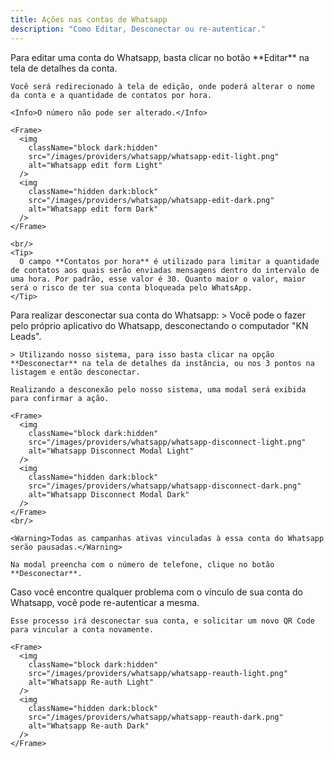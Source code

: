 ```yaml
---
title: Ações nas contas de Whatsapp
description: "Como Editar, Desconectar ou re-autenticar."
---
```


<Tabs>
  <Tab title="Editar">
    Para editar uma conta do Whatsapp, basta clicar no botão **Editar** na tela de detalhes da conta.
    
    Você será redirecionado à tela de edição, onde poderá alterar o nome da conta e a quantidade de contatos por hora.
    
    <Info>O número não pode ser alterado.</Info>

    <Frame>
      <img
        className="block dark:hidden"
        src="/images/providers/whatsapp/whatsapp-edit-light.png"
        alt="Whatsapp edit form Light"
      />
      <img
        className="hidden dark:block"
        src="/images/providers/whatsapp/whatsapp-edit-dark.png"
        alt="Whatsapp edit form Dark"
      />
    </Frame>
    
    <br/>
    <Tip>
      O campo **Contatos por hora** é utilizado para limitar a quantidade de contatos aos quais serão enviadas mensagens dentro do intervalo de uma hora. Por padrão, esse valor é 30. Quanto maior o valor, maior será o risco de ter sua conta bloqueada pelo WhatsApp.
    </Tip>

  </Tab>

  <Tab title="Desconectar">
    Para realizar desconectar sua conta do Whatsapp:
    > Você pode o fazer pelo próprio aplicativo do Whatsapp, desconectando o computador "KN Leads".

    > Utilizando nosso sistema, para isso basta clicar na opção **Desconectar** na tela de detalhes da instância, ou nos 3 pontos na listagem e então desconectar.
    
    Realizando a desconexão pelo nosso sistema, uma modal será exibida para confirmar a ação.

    <Frame>
      <img
        className="block dark:hidden"
        src="/images/providers/whatsapp/whatsapp-disconnect-light.png"
        alt="Whatsapp Disconnect Modal Light"
      />
      <img
        className="hidden dark:block"
        src="/images/providers/whatsapp/whatsapp-disconnect-dark.png"
        alt="Whatsapp Disconnect Modal Dark"
      />
    </Frame>
    <br/>

    <Warning>Todas as campanhas ativas vinculadas à essa conta do Whatsapp serão pausadas.</Warning>

    Na modal preencha com o número de telefone, clique no botão **Desconectar**.
  </Tab>
  
  <Tab title="Re-autenticar">
    Caso você encontre qualquer problema com o vínculo de sua conta do Whatsapp, você pode re-autenticar a mesma.

    Esse processo irá desconectar sua conta, e solicitar um novo QR Code para vincular a conta novamente.

    <Frame>
      <img
        className="block dark:hidden"
        src="/images/providers/whatsapp/whatsapp-reauth-light.png"
        alt="Whatsapp Re-auth Light"
      />
      <img
        className="hidden dark:block"
        src="/images/providers/whatsapp/whatsapp-reauth-dark.png"
        alt="Whatsapp Re-auth Dark"
      />
    </Frame>

  </Tab>
</Tabs>
